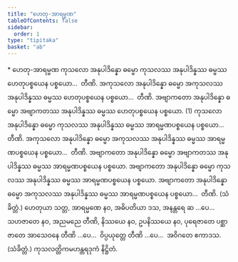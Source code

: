 ```yaml
---
title: "ဟေတု-အာရမ္မဏ"
tableOfContents: false
sidebar:
  order: 1
type: "tipitaka"
basket: "ab"
---
```



<DynamicBreadcrumb />

<Paragraph type="center">
* ဟေတု-အာရမ္မဏ
</Paragraph>

<Division number="32">

<Paragraph number="1425">
ကုသလော အနုပါဒိန္နော ဓမ္မော ကုသလဿ အနုပါဒိန္နဿ ဓမ္မဿ ဟေတုပစ္စယေန ပစ္စယော…  တီဏိ.
</Paragraph>

<Paragraph number="1426">
အကုသလော အနုပါဒိန္နော ဓမ္မော အကုသလဿ အနုပါဒိန္နဿ ဓမ္မဿ ဟေတုပစ္စယေန ပစ္စယော…  တီဏိ.
</Paragraph>

<Paragraph number="1427">
အဗျာကတော အနုပါဒိန္နော ဓမ္မော အဗျာကတဿ အနုပါဒိန္နဿ ဓမ္မဿ ဟေတုပစ္စယေန ပစ္စယော. (1)
</Paragraph>

</Division>
<Division number="33">

<Paragraph number="1428">
ကုသလော အနုပါဒိန္နော ဓမ္မော ကုသလဿ အနုပါဒိန္နဿ ဓမ္မဿ အာရမ္မဏပစ္စယေန ပစ္စယော…  တီဏိ.
</Paragraph>

<Paragraph number="1429">
အကုသလော အနုပါဒိန္နော ဓမ္မော အကုသလဿ အနုပါဒိန္နဿ ဓမ္မဿ အာရမ္မဏပစ္စယေန ပစ္စယော…  တီဏိ.
</Paragraph>

<Paragraph number="1430">
အဗျာကတော အနုပါဒိန္နော ဓမ္မော အဗျာကတဿ အနုပါဒိန္နဿ ဓမ္မဿ အာရမ္မဏပစ္စယေန ပစ္စယော. အဗျာကတော အနုပါဒိန္နော ဓမ္မော ကုသလဿ အနုပါဒိန္နဿ ဓမ္မဿ အာရမ္မဏပစ္စယေန ပစ္စယော. အဗျာကတော အနုပါဒိန္နော ဓမ္မော အကုသလဿ အနုပါဒိန္နဿ ဓမ္မဿ အာရမ္မဏပစ္စယေန ပစ္စယော…  တီဏိ. (သံခိတ္တံ.)
</Paragraph>

</Division>
<Division number="34">

<Paragraph number="1431">
ဟေတုယာ သတ္တ, အာရမ္မဏေ နဝ, အဓိပတိယာ ဒသ, အနန္တရေ ဆ …ပေ…  သဟဇာတေ နဝ, အညမညေ တီဏိ, နိဿယေ နဝ, ဥပနိဿယေ နဝ, ပုရေဇာတေ ပစ္ဆာဇာတေ အာသေဝနေ တီဏိ …ပေ…  ဝိပ္ပယုတ္တေ တီဏိ …ပေ…  အဝိဂတေ ဧကာဒသ. (သံခိတ္တံ.)

</Paragraph>
</Division>

<Paragraph number="1432" type="center">
ကုသလတ္တိကမဟန္တရဒုကံ နိဋ္ဌိတံ.
</Paragraph>